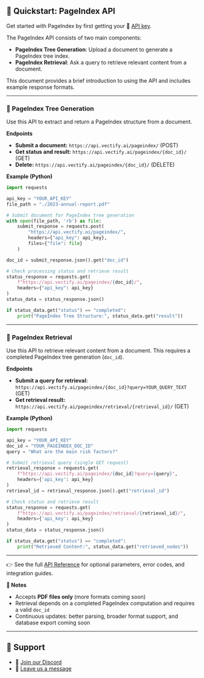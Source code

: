 ## 🚀 Quickstart: PageIndex API

Get started with PageIndex by first getting your 🔑 [API key](https://pageindex.vectify.ai/api-keys).

The PageIndex API consists of two main components:

* **PageIndex Tree Generation**: Upload a document to generate a PageIndex tree index.
* **PageIndex Retrieval**: Ask a query to retrieve relevant content from a document.

This document provides a brief introduction to using the API and includes example response formats.

---

### 🌲 PageIndex Tree Generation

Use this API to extract and return a PageIndex structure from a document.

**Endpoints**

* **Submit a document:** `https://api.vectify.ai/pageindex/` (POST)
* **Get status and result:** `https://api.vectify.ai/pageindex/{doc_id}/` (GET)
* **Delete:** `https://api.vectify.ai/pageindex/{doc_id}/` (DELETE)

**Example (Python)**

```python
import requests

api_key = "YOUR_API_KEY"
file_path = "./2023-annual-report.pdf"

# Submit document for PageIndex tree generation
with open(file_path, 'rb') as file:
    submit_response = requests.post(
        "https://api.vectify.ai/pageindex/",
        headers={"api_key": api_key},
        files={"file": file}
    )

doc_id = submit_response.json().get("doc_id")

# Check processing status and retrieve result
status_response = requests.get(
    f"https://api.vectify.ai/pageindex/{doc_id}/",
    headers={"api_key": api_key}
)
status_data = status_response.json()

if status_data.get("status") == "completed":
    print("PageIndex Tree Structure:", status_data.get("result"))
```

---

### 🔎 PageIndex Retrieval

Use this API to retrieve relevant content from a document. This requires a completed PageIndex tree generation (`doc_id`).

**Endpoints**

* **Submit a query for retrieval:** `https://api.vectify.ai/pageindex/{doc_id}?query=YOUR_QUERY_TEXT` (GET)
* **Get retrieval result:** `https://api.vectify.ai/pageindex/retrieval/{retrieval_id}/` (GET)

**Example (Python)**

```python
import requests

api_key = "YOUR_API_KEY"
doc_id = "YOUR_PAGEINDEX_DOC_ID"
query = "What are the main risk factors?"

# Submit retrieval query (single GET request)
retrieval_response = requests.get(
    f"https://api.vectify.ai/pageindex/{doc_id}?query={query}",
    headers={'api_key': api_key}
)
retrieval_id = retrieval_response.json().get("retrieval_id")

# Check status and retrieve result
status_response = requests.get(
    f"https://api.vectify.ai/pageindex/retrieval/{retrieval_id}/",
    headers={'api_key': api_key}
)
status_data = status_response.json()

if status_data.get("status") == "completed":
    print("Retrieved Content:", status_data.get("retrieved_nodes"))
```

---

👉 See the full [API Reference](/api-endpoints) for optional parameters, error codes, and integration guides.

**📝 Notes**

* Accepts **PDF files only** (more formats coming soon)
* Retrieval depends on a completed PageIndex computation and requires a valid `doc_id`
* Continuous updates: better parsing, broader format support, and database export coming soon

---

## 💬 Support

* 🤝 [Join our Discord](https://discord.gg/VuXuf29EUj)
* 📨 [Leave us a message](https://ii2abc2jejf.typeform.com/to/meB40zV0)